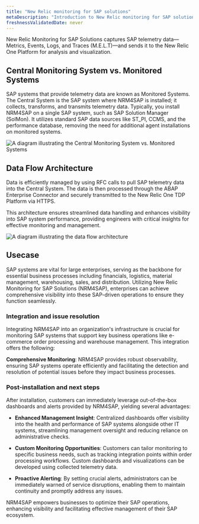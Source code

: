 ```yaml
---
title: "New Relic monitoring for SAP solutions"
metaDescription: "Introduction to New Relic monitoring for SAP solutions."
freshnessValidatedDate: never
---
```


New Relic Monitoring for SAP Solutions captures SAP telemetry data—Metrics, Events, Logs, and Traces (M.E.L.T)—and sends it to the New Relic One Platform for analysis and visualization.

## Central Monitoring System vs. Monitored Systems

SAP systems that provide telemetry data are known as Monitored Systems. The Central System is the SAP system where NRM4SAP is installed; it collects, transforms, and transmits telemetry data. Typically, you install NRM4SAP on a single SAP system, such as SAP Solution Manager (SolMon). It utilizes standard SAP data sources like ST_PI, CCMS, and the performance database, removing the need for additional agent installations on monitored systems.

<img
  title="Central Monitoring System vs. Monitored Systems"
  alt="A diagram illustrating the Central Monitoring System vs. Monitored Systems"
  src="/images/agentless-architecture.webp"
  width=""
/>

## Data Flow Architecture

Data is efficiently managed by using RFC calls to pull SAP telemetry data into the Central System. The data is then processed through the ABAP Enterprise Connector and securely transmitted to the New Relic One TDP Platform via HTTPS.

This architecture ensures streamlined data handling and enhances visibility into SAP system performance, providing engineers with critical insights for effective monitoring and management.

<img
  title="Data Flow Architecture"
  alt="A diagram illustrating the data flow architecture"
  src="/images/SAP-Private-Cloud.webp"
  width=""
/>

## Usecase

SAP systems are vital for large enterprises, serving as the backbone for essential business processes including financials, logistics, material management, warehousing, sales, and distribution. Utilizing New Relic Monitoring for SAP Solutions (NRM4SAP), enterprises can achieve comprehensive visibility into these SAP-driven operations to ensure they function seamlessly.

### Integration and issue resolution

Integrating NRM4SAP into an organization's infrastructure is crucial for monitoring SAP systems that support key business operations like e-commerce order processing and warehouse management. This integration offers the following:

**Comprehensive Monitoring**: NRM4SAP provides robust observability, ensuring SAP systems operate efficiently and facilitating the detection and resolution of potential issues before they impact business processes.

### Post-installation and next steps

After installation, customers can immediately leverage out-of-the-box dashboards and alerts provided by NRM4SAP, yielding several advantages:

- **Enhanced Management Insight**: Centralized dashboards offer visibility into the health and performance of SAP systems alongside other IT systems, streamlining management oversight and reducing reliance on administrative checks.

- **Custom Monitoring Opportunities**: Customers can tailor monitoring to specific business needs, such as tracking integration points within order processing workflows. Custom dashboards and visualizations can be developed using collected telemetry data.

- **Proactive Alerting**: By setting crucial alerts, administrators can be immediately warned of service disruptions, enabling them to maintain continuity and promptly address any issues.

NRM4SAP empowers businesses to optimize their SAP operations, enhancing visibility and facilitating effective management of their SAP ecosystem.